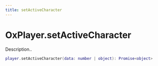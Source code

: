 ```yaml
---
title: setActiveCharacter
---
```


# OxPlayer.setActiveCharacter

Description..

```lua
player.setActiveCharacter(data: number | object): Promise<object>
```
